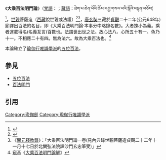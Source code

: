 {{佛教}}
《'''大乘百法明門論'''》（[[梵語|梵語]]：{{IAST|Mahāyāna-śatadharma-prakāśamukha-śāstra}}；[[藏語|藏語]]：ཐེག་པ་ཆེན་པོའི་ཆོས་བརྒྱ་གསལ་བའི་སྒོའི་བསྟན་བཅོས）<ref>{{cite web |title=Door to Clarifying the Hundred Phenomena of the Mahayana |url=https://www.bootl.org/html/Dharmapala-mahayana-satadharma-prakasa-mukha-sastra.htm |accessdate=2020-06-03 |archive-date=2020-06-03 |archive-url=https://web.archive.org/web/20200603150626/https://www.bootl.org/html/Dharmapala-mahayana-satadharma-prakasa-mukha-sastra.htm |dead-url=yes }}</ref>，[[世親|世親]]菩薩造（[[西藏|西藏]]說世親或法護）<ref>{{cite web |author1=雪歌仁波切 |title=《百法明門論》講記 |url=https://www.lamrimworld.org/treasure_view.php?news_view_sn=82&sn=7 |quote=關於《百法明門論》的作者，藏傳佛教有二種說法，有人說它是世親寫的，有人說它是世親的弟子法護寫的。……不管是世親寫的或他的弟子寫的，以四部宗義的角度看，它是以唯識的角度寫的。怎麼看得出來呢？因為它這裡講八識。四個宗義中，承許八識者，只有唯識宗，其他的宗義都不承許。 |accessdate=2020-06-03 |archive-date=2020-06-03 |archive-url=https://web.archive.org/web/20200603153439/https://www.lamrimworld.org/treasure_view.php?news_view_sn=82&sn=7 |dead-url=no }}</ref><ref>《[[開元釋教錄|開元釋教錄]]》：「大乘百法明門論一卷(見內典錄世親菩薩造貞觀二十二年十一月十七日於北闕弘法院譯沙門玄忠筆受)」</ref>，[[唐|唐]][[玄奘|玄奘]]三藏於[[貞觀|貞觀]]二十二年(公元648年)節譯出百法的名目，即《大乘百法明門論·本事分中略錄名數》。大者揀小為義。乘者運載得名(名義互言)百數也。法謂世出世之法。故心法八。心所五十有一。色乃十一。不相應二十有四。無為法六。故為大乘百法也。<ref>[[窺基|窺基]]《[[大乘百法明門論解|大乘百法明門論解]]》</ref>

本論確立了[[瑜伽行唯識學派|瑜伽行唯識學派]]的[[五位百法|五位百法]]。

==參見==
*[[五位百法|五位百法]]
*[[百法明門|百法明門]]

==引用==
{{reflist}}

{{佛教小作品}}
{{China-buddhism-book-zhongguan}}
{{唯识}}

[[Category:瑜伽部|Category:瑜伽部]]
[[Category:瑜伽行唯識學派|Category:瑜伽行唯識學派]]